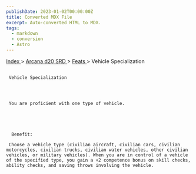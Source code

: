 ```yaml
---
publishDate: 2023-01-02T00:00:00Z
title: Converted MDX File
excerpt: Auto-converted HTML to MDX.
tags:
  - markdown
  - conversion
  - Astro
---
```







[
      Index
     ](-index)
     >
     [
      Arcana d20 SRD
     ](arcana-d20-srd-index)
     >
     [
      Feats
     ](arcana-d20-srd-feats-index)
     > Vehicle Specialization
    





## 
     Vehicle Specialization
    



     You are proficient with one type of vehicle.
    




      Benefit:
     
     Choose a vehicle type (civilian aircraft, civilian cars, civilian motorcycles, civilian trucks, civilian water vehicles, other civilian vehicles, or military vehicles). When you are in control of a vehicle of the specified type, you gain a +2 competence bonus on skill checks, ability checks, and saving throws involving the vehicle.
    




